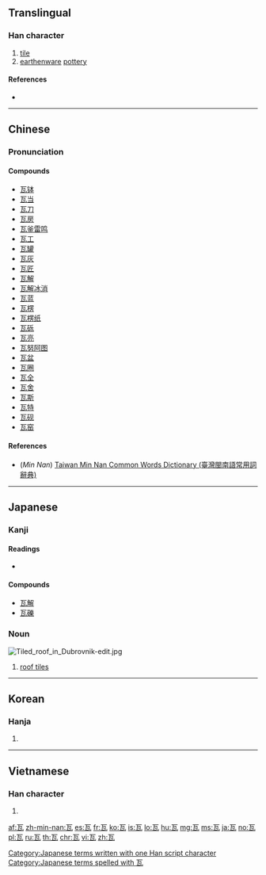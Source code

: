 ==Translingual==
{{stroke order|type=animate}}
{{Han etyl}}

===Han character===
{{Han char|rn=98|rad=瓦|as=00|sn=5|four=10717|canj=MVNI}}

# [[tile]]
# [[earthenware]] [[pottery]]

====References====
* {{Han ref|kx=0747.360|dkj=21438|dj=1156.050|hdz=21421.030|uh=74E6|ud=29926|bh=A5CB|bd=42443}}

----

==Chinese==
{{zh-forms}}

===Pronunciation===
{{zh-pron
|m=wǎ,wà
|c=ngaa5
|h=pfs=ngá
|mn=hiā/óa
|mn_note=hiā - vernacular, óa - literary
|w=
|mc=y
|oc=y
|ma=Zh-wa.ogg
|cat=n
}}

====Compounds====
* [[瓦钵]]
* [[瓦当]]
* [[瓦刀]]
* [[瓦房]]
* [[瓦釜雷鸣]]
* [[瓦工]]
* [[瓦罐]]
* [[瓦灰]]
* [[瓦匠]]
* [[瓦解]]
* [[瓦解冰消]]
* [[瓦蓝]]
* [[瓦楞]]
* [[瓦楞纸]]
* [[瓦砾]]
* [[瓦亮]]
* [[瓦努阿图]]
* [[瓦盆]]
* [[瓦圈]]
* [[瓦全]]
* [[瓦舍]]
* [[瓦斯]]
* [[瓦特]]
* [[瓦砚]]
* [[瓦窑]]

====References====
* (''Min Nan'') [http://twblg.dict.edu.tw/holodict_new/result_detail.jsp?n_no=1848&curpage=1&sample=%E7%93%A6&radiobutton=1&querytarget=1&limit=20&pagenum=1&rowcount=8 Taiwan Min Nan Common Words Dictionary (臺灣閩南語常用詞辭典)]

----

==Japanese==

===Kanji===
{{ja-kanji|grade=|rs=瓦00}}

====Readings====
* {{ja-readings|goon=[[げ]] (ge)|kanon=[[が]] (ga)|kun=[[かわら]] (kawara), [[グラム]] (guramu)}}

====Compounds====
* [[瓦解]]
* [[瓦礫]]

===Noun===
[[Image:Tiled roof in Dubrovnik-edit.jpg|thumb]]
{{ja-noun|かわら}}

# [[roof tile]]s

[[Category:Japanese terms written with one Han script character]]
[[Category:Japanese terms spelled with 瓦]]

----

==Korean==

===Hanja===
{{ko-hanja|hangeul=와|eumhun=|rv=wa|mr=wa|y=wa}}

# {{defn|lang=ko|sort=瓦00}}

----

==Vietnamese==

===Han character===
{{vi-hantu|[[ngõa]], [[ngói]], [[ngoa]]|rs=瓦00}}

# {{defn|lang=vi|sort=瓦00}}

[[Category:CJKV radicals| ]]

[[af:瓦]]
[[zh-min-nan:瓦]]
[[es:瓦]]
[[fr:瓦]]
[[ko:瓦]]
[[is:瓦]]
[[lo:瓦]]
[[hu:瓦]]
[[mg:瓦]]
[[ms:瓦]]
[[ja:瓦]]
[[no:瓦]]
[[pl:瓦]]
[[ru:瓦]]
[[th:瓦]]
[[chr:瓦]]
[[vi:瓦]]
[[zh:瓦]]